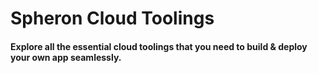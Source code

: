 
# Spheron Cloud Toolings

#### Explore all the essential cloud toolings that you need to build & deploy your own app seamlessly.

<Toolings />

<Navigation name="Spheron Cloud Toolings" />